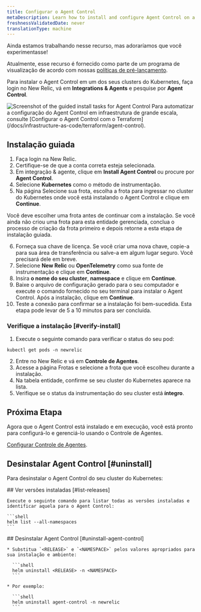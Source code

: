 ```yaml
---
title: Configurar o Agent Control
metaDescription: Learn how to install and configure Agent Control on a Kubernetes cluster.
freshnessValidatedDate: never
translationType: machine
---
```


<Callout title="visualização">
  Ainda estamos trabalhando nesse recurso, mas adoraríamos que você experimentasse!

  Atualmente, esse recurso é fornecido como parte de um programa de visualização de acordo com nossas [políticas de pré-lançamento](/docs/licenses/license-information/referenced-policies/new-relic-pre-release-policy).
</Callout>

Para instalar o Agent Control em um dos seus clusters do Kubernetes, faça login no New Relic, vá em **Integrations &amp; Agents** e pesquise por **Agent Control**.

<img title="Agent Control guided install" alt="Screenshot of the guided install tasks for Agent Control" src="/images/agent-control-guided-install.webp" />

<Callout title="dica">
  Para automatizar a configuração do Agent Control em infraestrutura de grande escala, consulte [Configurar o Agent Control com o Terraform](/docs/infrastructure-as-code/terraform/agent-control).
</Callout>

## Instalação guiada

1. Faça login na New Relic.
2. Certifique-se de que a conta correta esteja selecionada.
3. Em integração &amp; agente, clique em **Install Agent Control** ou procure por **Agent Control**.
4. Selecione **Kubernetes** como o método de instrumentação.
5. Na página Selecione sua frota, escolha a frota para ingressar no cluster do Kubernetes onde você está instalando o Agent Control e clique em **Continue**.

<Callout title="DICA">
  Você deve escolher uma frota antes de continuar com a instalação. Se você ainda não criou uma frota para esta entidade gerenciada, conclua o processo de criação da frota primeiro e depois retorne a esta etapa de instalação guiada.
</Callout>

6. Forneça sua chave de licença. Se você criar uma nova chave, copie-a para sua área de transferência ou salve-a em algum lugar seguro. Você precisará dele em breve.
7. Selecione **New Relic** ou **OpenTelemetry** como sua fonte de instrumentação e clique em **Continue**.
8. Insira **o nome do seu cluster**, **namespace** e clique em **Continue**.
9. Baixe o arquivo de configuração gerado para o seu computador e execute o comando fornecido no seu terminal para instalar o Agent Control. Após a instalação, clique em **Continue**.
10. Teste a conexão para confirmar se a instalação foi bem-sucedida. Esta etapa pode levar de 5 a 10 minutos para ser concluída.

### Verifique a instalação [#verify-install]

1. Execute o seguinte comando para verificar o status do seu pod:

```shell
kubectl get pods -n newrelic
```

2. Entre no New Relic e vá em **Controle de Agentes**.
3. Acesse a página Frotas e selecione a frota que você escolheu durante a instalação.
4. Na tabela entidade, confirme se seu cluster do Kubernetes aparece na lista.
5. Verifique se o status da instrumentação do seu cluster está **íntegro**.

## Próxima Etapa

Agora que o Agent Control está instalado e em execução, você está pronto para configurá-lo e gerenciá-lo usando o Controle de Agentes.

[Configurar Controle de Agentes](/docs/new-relic-control/fleet-control/overview).

## Desinstalar Agent Control [#uninstall]

Para desinstalar o Agent Control do seu cluster do Kubernetes:

<Steps>
  <Step>
    ## Ver versões instaladas [#list-releases]

    Execute o seguinte comando para listar todas as versões instaladas e identificar aquela para o Agent Control:

    ```shell
    helm list --all-namespaces
    ```
  </Step>

  <Step>
    ## Desinstalar Agent Control [#uninstall-agent-control]

    * Substitua `<RELEASE>` e `<NAMESPACE>` pelos valores apropriados para sua instalação e ambiente:

      ```shell
      helm uninstall <RELEASE> -n <NAMESPACE>
      ```

    * Por exemplo:

      ```shell
      helm uninstall agent-control -n newrelic
      ```
  </Step>
</Steps>